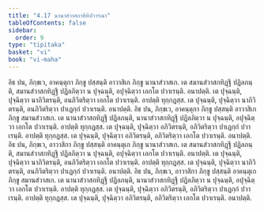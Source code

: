 ```yaml
---
title: "4.17 นานาสํวาสกาทีหิปวารณา"
tableOfContents: false
sidebar:
  order: 9
type: "tipitaka"
basket: "vi"
book: "vi-maha"
---
```



<DynamicBreadcrumb />

<Division number="230" book="vi-maha">

<Paragraph number="1057" book="vi-maha">
อิธ ปน, ภิกฺขเว, อาคนฺตุกา ภิกฺขู ปสฺสนฺติ อาวาสิเก ภิกฺขู นานาสํวาสเก. เต สมานสํวาสกทิฏฺฐึ ปฏิลภนฺติ, สมานสํวาสกทิฏฺฐึ ปฏิลภิตฺวา น ปุจฺฉนฺติ, อปุจฺฉิตฺวา เอกโต ปวาเรนฺติ. อนาปตฺติ. เต ปุจฺฉนฺติ, ปุจฺฉิตฺวา นาภิวิตรนฺติ, อนภิวิตริตฺวา เอกโต ปวาเรนฺติ. อาปตฺติ ทุกฺกฏสฺส. เต ปุจฺฉนฺติ, ปุจฺฉิตฺวา นาภิวิตรนฺติ, อนภิวิตริตฺวา ปาเฏกฺกํ ปวาเรนฺติ. อนาปตฺติ.
</Paragraph>

<Paragraph number="1058" book="vi-maha">
อิธ ปน, ภิกฺขเว, อาคนฺตุกา ภิกฺขู ปสฺสนฺติ อาวาสิเก ภิกฺขู สมานสํวาสเก. เต นานาสํวาสกทิฏฺฐึ ปฏิลภนฺติ, นานาสํวาสกทิฏฺฐึ ปฏิลภิตฺวา น ปุจฺฉนฺติ, อปุจฺฉิตฺวา เอกโต ปวาเรนฺติ. อาปตฺติ ทุกฺกฏสฺส. เต ปุจฺฉนฺติ, ปุจฺฉิตฺวา อภิวิตรนฺติ, อภิวิตริตฺวา ปาเฏกฺกํ ปวาเรนฺติ. อาปตฺติ ทุกฺกฏสฺส. เต ปุจฺฉนฺติ, ปุจฺฉิตฺวา อภิวิตรนฺติ, อภิวิตริตฺวา เอกโต ปวาเรนฺติ. อนาปตฺติ.
</Paragraph>

<Paragraph number="1059" book="vi-maha">
อิธ ปน, ภิกฺขเว, อาวาสิกา ภิกฺขู ปสฺสนฺติ อาคนฺตุเก ภิกฺขู นานาสํวาสเก. เต สมานสํวาสกทิฏฺฐึ ปฏิลภนฺติ, สมานสํวาสกทิฏฺฐึ ปฏิลภิตฺวา น ปุจฺฉนฺติ, อปุจฺฉิตฺวา เอกโต ปวาเรนฺติ. อนาปตฺติ. เต ปุจฺฉนฺติ, ปุจฺฉิตฺวา นาภิวิตรนฺติ, อนภิวิตริตฺวา เอกโต ปวาเรนฺติ. อาปตฺติ ทุกฺกฏสฺส. เต ปุจฺฉนฺติ, ปุจฺฉิตฺวา นาภิวิตรนฺติ, อนภิวิตริตฺวา ปาเฏกฺกํ ปวาเรนฺติ. อนาปตฺติ.
</Paragraph>

<Paragraph number="1060" book="vi-maha">
อิธ ปน, ภิกฺขเว, อาวาสิกา ภิกฺขู ปสฺสนฺติ อาคนฺตุเก ภิกฺขู สมานสํวาสเก. เต นานาสํวาสกทิฏฺฐึ ปฏิลภนฺติ, นานาสํวาสกทิฏฺฐึ ปฏิลภิตฺวา น ปุจฺฉนฺติ, อปุจฺฉิตฺวา เอกโต ปวาเรนฺติ. อาปตฺติ ทุกฺกฏสฺส. เต ปุจฺฉนฺติ, ปุจฺฉิตฺวา อภิวิตรนฺติ, อภิวิตริตฺวา ปาเฏกฺกํ ปวาเรนฺติ. อาปตฺติ ทุกฺกฏสฺส. เต ปุจฺฉนฺติ, ปุจฺฉิตฺวา อภิวิตรนฺติ, อภิวิตริตฺวา เอกโต ปวาเรนฺติ. อนาปตฺติ.
</Paragraph>
</Division>